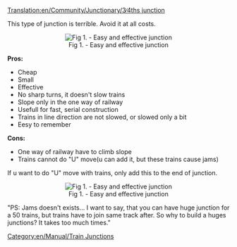 [[Translation:en/Community/Junctionary/3∕4ths junction]]
{{en/Community/Junctionary/Navigation}}

This type of junction is terrible. Avoid it at all costs.


<center>[[File:en/Easy prejezd.jpeg|center|frame|Fig 1. - Easy and effective junction]]</center>

'''Pros:'''
*Cheap
*Small
*Effective
*No sharp turns, it doesn't slow trains
*Slope only in the one way of railway
*Usefull for fast, serial construction
*Trains in line direction are not slowed, or slowed only a bit
*Eesy to remember

'''Cons:'''
*One way of railway have to climb slope
*Trains cannot do "U" move(u can add it, but these trains cause jams)

If u want to do "U" move with trains, only add this to the end of junction.
<center>[[File:en/Obraceni vlaku.jpeg|center|frame|Fig 1. - Easy and effective junction]]</center>

"PS: Jams doesn't exists... I want to say, that you can have huge junction for a 50 trains, but trains have to join same track after. So why to build a huges junctions? It takes too much times."

[[Category:en/Manual/Train Junctions]]